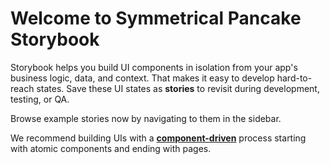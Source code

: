 
<Meta title="Storybook/Introduction" />

# Welcome to Symmetrical Pancake Storybook

Storybook helps you build UI components in isolation from your app's business logic, data, and context.
That makes it easy to develop hard-to-reach states. Save these UI states as **stories** to revisit during development, testing, or QA.

Browse example stories now by navigating to them in the sidebar.

We recommend building UIs with a [**component-driven**](https://componentdriven.org) process starting with atomic components and ending with pages.
